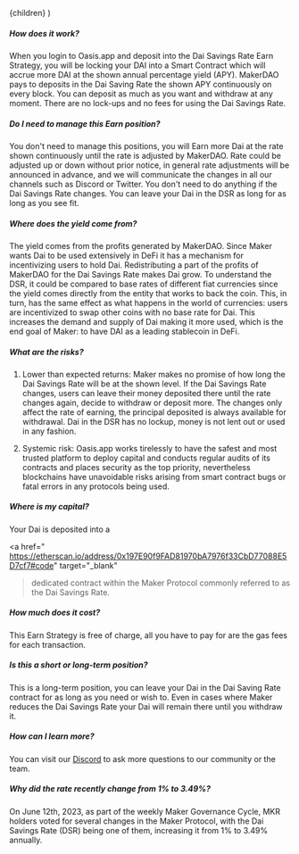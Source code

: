
  <FaqLayout learnMoreUrl={EXTERNAL_LINKS.KB.HELP}>{children}</FaqLayout>
)

##### How does it work?

When you login to Oasis.app and deposit into the Dai Savings Rate Earn Strategy, you will be locking
your DAI into a Smart Contract which will accrue more DAI at the shown annual percentage yield
(APY). MakerDAO pays to deposits in the Dai Saving Rate the shown APY continuously on every block.
You can deposit as much as you want and withdraw at any moment. There are no lock-ups and no fees
for using the Dai Savings Rate.

##### Do I need to manage this Earn position?

You don't need to manage this positions, you will Earn more Dai at the rate shown continuously until
the rate is adjusted by MakerDAO. Rate could be adjusted up or down without prior notice, in general
rate adjustments will be announced in advance, and we will communicate the changes in all our
channels such as Discord or Twitter. You don't need to do anything if the Dai Savings Rate changes.
You can leave your Dai in the DSR as long for as long as you see fit.

##### Where does the yield come from?

The yield comes from the profits generated by MakerDAO. Since Maker wants Dai to be used extensively
in DeFi it has a mechanism for incentivizing users to hold Dai. Redistributing a part of the profits
of MakerDAO for the Dai Savings Rate makes Dai grow. To understand the DSR, it could be compared to
base rates of different fiat currencies since the yield comes directly from the entity that works to
back the coin. This, in turn, has the same effect as what happens in the world of currencies: users
are incentivized to swap other coins with no base rate for Dai. This increases the demand and supply
of Dai making it more used, which is the end goal of Maker: to have DAI as a leading stablecoin in
DeFi.

##### What are the risks?

1. Lower than expected returns: Maker makes no promise of how long the Dai Savings Rate will be at
   the shown level. If the Dai Savings Rate changes, users can leave their money deposited there
   until the rate changes again, decide to withdraw or deposit more. The changes only affect the
   rate of earning, the principal deposited is always available for withdrawal. Dai in the DSR has
   no lockup, money is not lent out or used in any fashion.

2. Systemic risk: Oasis.app works tirelessly to have the safest and most trusted platform to deploy
   capital and conducts regular audits of its contracts and places security as the top priority,
   nevertheless blockchains have unavoidable risks arising from smart contract bugs or fatal errors
   in any protocols being used.

##### Where is my capital?

Your Dai is deposited into a

<a
  href=" https://etherscan.io/address/0x197E90f9FAD81970bA7976f33CbD77088E5D7cf7#code"
  target="_blank"
> dedicated contract</a> within the Maker Protocol commonly referred to as the Dai Savings Rate.

##### How much does it cost?

This Earn Strategy is free of charge, all you have to pay for are the gas fees for each transaction.

##### Is this a short or long-term position?

This is a long-term position, you can leave your Dai in the Dai Saving Rate contract for as long as
you need or wish to. Even in cases where Maker reduces the Dai Savings Rate your Dai will remain
there until you withdraw it.

##### How can I learn more?

You can visit our <a href="https://chat.makerdao.com" target="_blank">Discord</a> to ask more
questions to our community or the team.

##### Why did the rate recently change from 1% to 3.49%?

On June 12th, 2023, as part of the weekly Maker Governance Cycle, MKR holders voted for several changes in the Maker Protocol, with the Dai Savings Rate (DSR) being one of them, increasing it from 1% to 3.49% annually.
